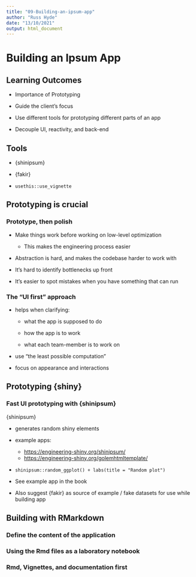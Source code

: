 ```yaml
---
title: "09-Building-an-ipsum-app"
author: "Russ Hyde"
date: "13/10/2021"
output: html_document
---
```


# Building an Ipsum App

## Learning Outcomes

- Importance of Prototyping

- Guide the client's focus

- Use different tools for prototyping different parts of an app

- Decouple UI, reactivity, and back-end

## Tools

- {shinipsum}

- {fakir}

- `usethis::use_vignette`

## Prototyping is crucial

### Prototype, then polish

- Make things work before working on low-level optimization

  - This makes the engineering process easier
  
- Abstraction is hard, and makes the codebase harder to work with

- It's hard to identify bottlenecks up front

- It's easier to spot mistakes when you have something that can run

### The "UI first" approach

- helps when clarifying:
  
  - what the app is supposed to do
  
  - how the app is to work
  
  - what each team-member is to work on
  
- use "the least possible computation"

- focus on appearance and interactions

## Prototyping {shiny}

### Fast UI prototyping with {shinipsum}

{shinipsum}

- generates random shiny elements

- example apps:
  - [https://engineering-shiny.org/shinipsum/]()
  - [https://engineering-shiny.org/golemhtmltemplate/]()

- `shinipsum::random_ggplot() + labs(title = "Random plot")`

- See example app in the book

- Also suggest {fakir} as source of example / fake datasets for use while building app

## Building with RMarkdown

### Define the content of the application

### Using the Rmd files as a laboratory notebook

### Rmd, Vignettes, and documentation first